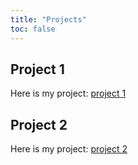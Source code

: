 ```yaml
---
title: "Projects"
toc: false
---
```


## Project 1
Here is my project: [project 1](/projects/01-projects.qmd)

## Project 2
Here is my project: [project 2](/projects/02-projects.qmd)
